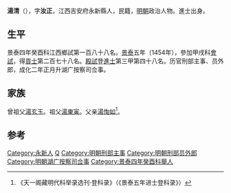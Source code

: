 '''湯清'''（{{bd|1418年||？}}），字'''汝正'''，江西吉安府永新縣人，民籍，[[明朝|明朝]]政治人物。進士出身。

==生平==
景泰四年癸酉科江西鄉試第一百八十八名。[[景泰|景泰]]五年（1454年），參加甲戌科[[會試|會試]]，得[[貢士|貢士]]第二百七十八名。[[殿試|殿試]]登[[進士|進士]]第三甲第四十八名。历官刑部主事、员外郎，成化二年正月升湖广按察司佥事。

==家族==
曾祖父[[湯玄玉|湯玄玉]]。祖父[[湯東寅|湯東寅]]。父亲[[湯恂如|湯恂如]]<ref>《天一阁藏明代科举录选刊·登科录》（《景泰五年进士登科录》）</ref>。

==参考==
{{reflist}}
{{明朝人物小作品}}
{{景泰五年甲戌科殿試金榜}}
{{DEFAULTSORT:}}
[[Category:永新人|Category:永新人]]
[[Category:汤姓|Q]]
[[Category:明朝刑部主事|Category:明朝刑部主事]]
[[Category:明朝刑部员外郎|Category:明朝刑部员外郎]]
[[Category:明朝湖广按察司佥事|Category:明朝湖广按察司佥事]]
[[Category:景泰四年癸酉科舉人|Category:景泰四年癸酉科舉人]]